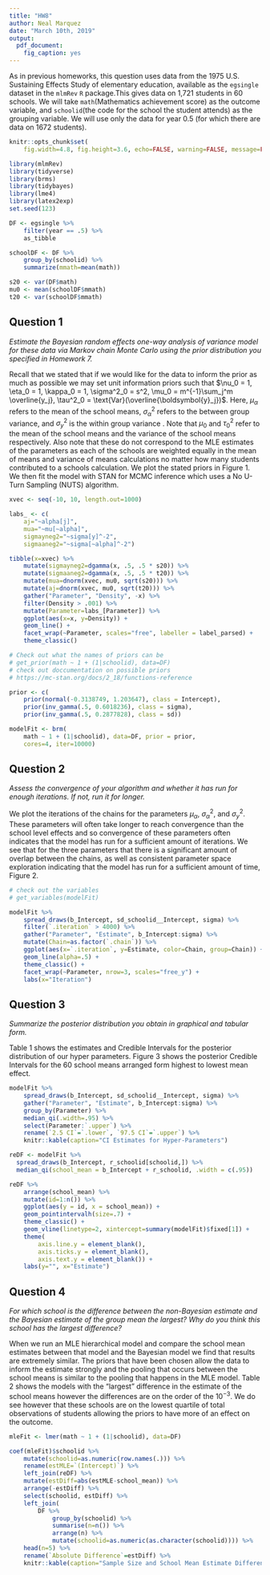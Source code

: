 ```yaml
---
title: "HW8"
author: Neal Marquez
date: "March 10th, 2019"
output:
  pdf_document:
    fig_caption: yes
---
```


As in previous homeworks, this question uses data from the 1975 U.S. Sustaining Effects Study of elementary education, available as the `egsingle` dataset in the `mlmRev` `R` package.This gives data on 1,721 students in 60 schools. We will take `math`(Mathematics achievement score) as the outcome variable, and `schoolid`(the code for the school the student attends) as the grouping variable.  We will use only the data for year 0.5 (for which there are data on 1672 students).

```r
knitr::opts_chunk$set(
    fig.width=4.8, fig.height=3.6, echo=FALSE, warning=FALSE, message=FALSE)
```

```r
library(mlmRev)
library(tidyverse)
library(brms)
library(tidybayes)
library(lme4)
library(latex2exp)
set.seed(123)

DF <- egsingle %>%
    filter(year == .5) %>%
    as_tibble

schoolDF <- DF %>%
    group_by(schoolid) %>%
    summarize(mmath=mean(math))

s20 <- var(DF$math)
mu0 <- mean(schoolDF$mmath)
t20 <- var(schoolDF$mmath)
```

## Question 1

_Estimate the Bayesian random effects one-way analysis of variance model for these data via Markov chain Monte Carlo using the prior distribution you specified in Homework 7._

Recall that we stated that if we would like for the data to inform the prior as much as possible we may set unit information priors such that  $\nu_0 = 1, \eta_0 = 1, \kappa_0 = 1, \sigma^2_0 = s^2, \mu_0 = m^{-1}\sum_j^m \overline{y_j}, \tau^2_0 = \text{Var}(\overline{\boldsymbol{y}_j})$. Here, $\mu_\alpha$ refers to the mean of the school means, $\sigma^2_\alpha$ refers to the between group variance, and $\sigma^2_y$ is the within group variance . Note that $\mu_0$ and $\tau_0^2$ refer to the mean of the school means and the variance of the school means respectively. Also note that these do not correspond to the MLE estimates of the parameters as each of the schools are weighted equally in the mean of means and variance of means calculations no matter how many students contributed to a schools calculation. We plot the stated priors in Figure 1. We then fit the model with STAN for MCMC inference which uses a No U-Turn Sampling (NUTS) algorithm.

```r
xvec <- seq(-10, 10, length.out=1000)

labs_ <- c(
    aj="~alpha[j]",
    mua="~mu[~alpha]",
    sigmayneg2="~sigma[y]^-2",
    sigmaaneg2="~sigma[~alpha]^-2")

tibble(x=xvec) %>%
    mutate(sigmayneg2=dgamma(x, .5, .5 * s20)) %>%
    mutate(sigmaaneg2=dgamma(x, .5, .5 * t20)) %>%
    mutate(mua=dnorm(xvec, mu0, sqrt(s20))) %>%
    mutate(aj=dnorm(xvec, mu0, sqrt(t20))) %>%
    gather("Parameter", "Density", -x) %>%
    filter(Density > .001) %>%
    mutate(Parameter=labs_[Parameter]) %>%
    ggplot(aes(x=x, y=Density)) +
    geom_line() +
    facet_wrap(~Parameter, scales="free", labeller = label_parsed) +
    theme_classic()
```

```r
# Check out what the names of priors can be
# get_prior(math ~ 1 + (1|schoolid), data=DF)
# check out doccumentation on possible priors
# https://mc-stan.org/docs/2_18/functions-reference

prior <- c(
    prior(normal(-0.3138749, 1.203647), class = Intercept),
    prior(inv_gamma(.5, 0.6018236), class = sigma),
    prior(inv_gamma(.5, 0.2877828), class = sd))

modelFit <- brm(
    math ~ 1 + (1|schoolid), data=DF, prior = prior,
    cores=4, iter=10000)
```

## Question 2
_Assess the convergence of your algorithm and whether it has run for enough iterations. If not, run it for longer._

We plot the iterations of the chains for the parameters $\mu_\alpha$, $\sigma^2_\alpha$, and $\sigma^2_y$. These parameters will often take longer to reach convergence than the school level effects and so convergence of these parameters often indicates that the model has run for a sufficient amount of iterations. We see that for the three parameters that there is a significant amount of overlap between the chains, as well as consistent parameter space exploration indicating that the model has run for a sufficient amount of time, Figure 2.  

```r
# check out the variables
# get_variables(modelFit)

modelFit %>%
    spread_draws(b_Intercept, sd_schoolid__Intercept, sigma) %>%
    filter(`.iteration` > 4000) %>%
    gather("Parameter", "Estimate", b_Intercept:sigma) %>%
    mutate(Chain=as.factor(`.chain`)) %>%
    ggplot(aes(x=`.iteration`, y=Estimate, color=Chain, group=Chain)) +
    geom_line(alpha=.5) +
    theme_classic() +
    facet_wrap(~Parameter, nrow=3, scales="free_y") +
    labs(x="Iteration")
```

## Question 3
_Summarize the posterior distribution you obtain in graphical and tabular form._

Table 1 shows the estimates and Credible Intervals for the posterior distribution of our hyper parameters. Figure 3 shows the posterior Credible Intervals for the 60 school means arranged form highest to lowest mean effect.

```r
modelFit %>%
    spread_draws(b_Intercept, sd_schoolid__Intercept, sigma) %>%
    gather("Parameter", "Estimate", b_Intercept:sigma) %>%
    group_by(Parameter) %>%
    median_qi(.width=.95) %>%
    select(Parameter:`.upper`) %>%
    rename(`2.5 CI`=`.lower`, `97.5 CI`=`.upper`) %>%
    knitr::kable(caption="CI Estimates for Hyper-Parameters")
```

```r
reDF <- modelFit %>%
  spread_draws(b_Intercept, r_schoolid[schoolid,]) %>%
  median_qi(school_mean = b_Intercept + r_schoolid, .width = c(.95))

reDF %>%
    arrange(school_mean) %>%
    mutate(id=1:n()) %>%
    ggplot(aes(y = id, x = school_mean)) +
    geom_pointintervalh(size=.7) +
    theme_classic() +
    geom_vline(linetype=2, xintercept=summary(modelFit)$fixed[1]) +
    theme(
        axis.line.y = element_blank(),
        axis.ticks.y = element_blank(),
        axis.text.y = element_blank()) +
    labs(y="", x="Estimate")
```

## Question 4  
_For which school is the difference between the non-Bayesian estimate and the Bayesian estimate of the group mean the largest?  Why do you think this school has the largest difference?_

When we run an MLE hierarchical model and compare the school mean estimates between that model and the Bayesian model we find that results are extremely similar. The priors that have been chosen allow the data to inform the estimate strongly and the pooling that occurs between the school means is similar to the pooling that happens in the MLE model. Table 2 shows the models with the "largest" difference in the estimate of the school means however the differences are on the order of the $10^{-3}$. We do see however that these schools are on the lowest quartile of total observations of students allowing the priors to have more of an effect on the outcome. 

```r
mleFit <- lmer(math ~ 1 + (1|schoolid), data=DF)

coef(mleFit)$schoolid %>%
    mutate(schoolid=as.numeric(row.names(.))) %>%
    rename(estMLE=`(Intercept)`) %>%
    left_join(reDF) %>%
    mutate(estDiff=abs(estMLE-school_mean)) %>%
    arrange(-estDiff) %>%
    select(schoolid, estDiff) %>%
    left_join(
        DF %>%
            group_by(schoolid) %>%
            summarise(n=n()) %>%
            arrange(n) %>%
            mutate(schoolid=as.numeric(as.character(schoolid)))) %>%
    head(n=5) %>%
    rename(`Absolute Difference`=estDiff) %>%
    knitr::kable(caption="Sample Size and School Mean Estimate Difference")

```
